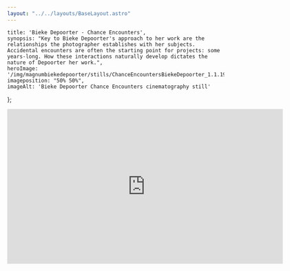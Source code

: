 ```yaml
---
layout: "../../layouts/BaseLayout.astro"
---
```

    title: 'Bieke Depoorter - Chance Encounters',
    synopsis: "Key to Bieke Depoorter's approach to her work are the relationships the photographer establishes with her subjects. Accidental encounters are often the starting point for projects: some years-long. How these interactions naturally develop dictates the nature of Depoorter her work.",
    heroImage: '/img/magnumbiekedepoorter/stills/ChanceEncountersBiekeDepoorter_1.1.19.png',
    imageposition: "50% 50%",
    imageAlt: 'Bieke Depoorter Chance Encounters cinematography still'
};

<ProjectHero title={meta.title} synopsis={meta.synopsis} heroImage={meta.heroImage} alt={meta.imageAlt} imageposition={meta.imageposition} />

<section class="hero">
    <div class="hero-content" data-te-lightbox-init>  
        <ContentPicture image="/img/magnumbiekedepoorter/stills/ChanceEncountersBiekeDepoorter_1.1.1.png" alt={meta.imageAlt} />
    </div>
</section>

<div class="hero aspect-w-16 aspect-h-9">
    <iframe src="https://player.vimeo.com/video/493296509" width="640" height="360" frameborder="0" allow="autoplay; fullscreen; picture-in-picture" allowfullscreen></iframe>
</div>

<section class="hero" >
    <div id="credits" class="hero-content grid grid-cols-2 gap-2 text-base-200">            
        <CreditsItem crewfunction="Director" crewname="Joppe Rog" />
        <CreditsItem crewfunction="Producer" crewname="Magnum Photos" />
        <CreditsItem crewfunction="" crewname="Michael Sargeant" />
        <CreditsItem crewfunction="Cinematographer" crewname="Victor Maes" />
        <CreditsItem crewfunction="1st Assistant Camera" crewname="Jan-Willem Rouwhorst" />
        <CreditsItem crewfunction="Sound" crewname="Matthijs Klijn" />
    </div>  
</section>

<section class="hero">
    <div class="hero-content grid grid-cols-1 md:grid-cols-2 gap-3" data-te-lightbox-init>    
        <ContentPicture image="/img/magnumbiekedepoorter/stills/ChanceEncountersBiekeDepoorter_1.1.4.png" alt={meta.imageAlt} />
        <ContentPicture image="/img/magnumbiekedepoorter/stills/ChanceEncountersBiekeDepoorter_1.1.2.png" alt={meta.imageAlt} />
        <ContentPicture image="/img/magnumbiekedepoorter/stills/ChanceEncountersBiekeDepoorter_1.1.5.png" alt={meta.imageAlt} />
        <ContentPicture image="/img/magnumbiekedepoorter/stills/ChanceEncountersBiekeDepoorter_1.1.6.png" alt={meta.imageAlt} />
        <ContentPicture image="/img/magnumbiekedepoorter/stills/ChanceEncountersBiekeDepoorter_1.1.8.png" alt={meta.imageAlt} />
        <ContentPicture image="/img/magnumbiekedepoorter/stills/ChanceEncountersBiekeDepoorter_1.1.10.png" alt={meta.imageAlt} />
        <ContentPicture image="/img/magnumbiekedepoorter/stills/ChanceEncountersBiekeDepoorter_1.1.11.png" alt={meta.imageAlt} />
        <ContentPicture image="/img/magnumbiekedepoorter/stills/ChanceEncountersBiekeDepoorter_1.1.14.png" alt={meta.imageAlt} />
        <ContentPicture image="/img/magnumbiekedepoorter/stills/ChanceEncountersBiekeDepoorter_1.1.15.png" alt={meta.imageAlt} />
        <ContentPicture image="/img/magnumbiekedepoorter/stills/ChanceEncountersBiekeDepoorter_1.1.16.png" alt={meta.imageAlt} />
        <ContentPicture image="/img/magnumbiekedepoorter/stills/ChanceEncountersBiekeDepoorter_1.1.17.png" alt={meta.imageAlt} />
        <ContentPicture image="/img/magnumbiekedepoorter/stills/ChanceEncountersBiekeDepoorter_1.1.19.png" alt={meta.imageAlt} />
        <ContentPicture image="/img/magnumbiekedepoorter/stills/14_PHOTOBOOKS_V6.00_31_09_22.Still035-2.jpg" alt={meta.imageAlt} />
        <ContentPicture image="/img/magnumbiekedepoorter/stills/ChanceEncountersBiekeDepoorter_1.1.20.png" alt={meta.imageAlt} />
    </div>
</section>


